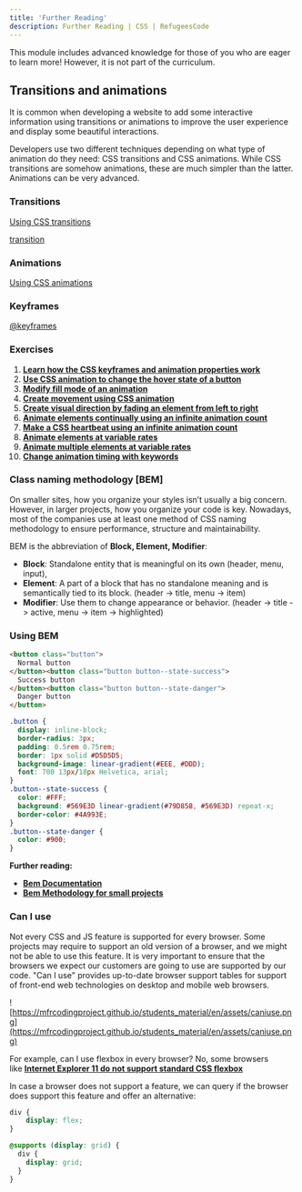 ```yaml
---
title: 'Further Reading'
description: Further Reading | CSS | RefugeesCode
---
```


This module includes advanced knowledge for those of you who are eager to learn more! However, it is not part of the curriculum.

## Transitions and animations

It is common when developing a website to add some interactive information using transitions or animations to improve the user experience and display some beautiful interactions.

Developers use two different techniques depending on what type of animation do they need: CSS transitions and CSS animations. While CSS transitions are somehow animations, these are much simpler than the latter. Animations can be very advanced.

### Transitions

[Using CSS transitions](https://developer.mozilla.org/en-US/docs/Web/CSS/CSS_Transitions/Using_CSS_transitions)

[transition](https://developer.mozilla.org/en-US/docs/Web/CSS/transition)

### Animations

[Using CSS animations](https://developer.mozilla.org/en-US/docs/Web/CSS/CSS_Animations/Using_CSS_animations)

### Keyframes

[@keyframes](https://developer.mozilla.org/en-US/docs/Web/CSS/@keyframes)

### Exercises

1. **[Learn how the CSS keyframes and animation properties work](https://www.freecodecamp.org/learn/responsive-web-design/applied-visual-design/learn-how-the-css-keyframes-and-animation-properties-work)**
2. **[Use CSS animation to change the hover state of a button](https://www.freecodecamp.org/learn/responsive-web-design/applied-visual-design/use-css-animation-to-change-the-hover-state-of-a-button)**
3. **[Modify fill mode of an animation](https://www.freecodecamp.org/learn/responsive-web-design/applied-visual-design/modify-fill-mode-of-an-animation)**
4. **[Create movement using CSS animation](https://www.freecodecamp.org/learn/responsive-web-design/applied-visual-design/create-movement-using-css-animation)**
5. **[Create visual direction by fading an element from left to right](https://www.freecodecamp.org/learn/responsive-web-design/applied-visual-design/create-visual-direction-by-fading-an-element-from-left-to-right)**
6. **[Animate elements continually using an infinite animation count](https://www.freecodecamp.org/learn/responsive-web-design/applied-visual-design/animate-elements-continually-using-an-infinite-animation-count)**
7. **[Make a CSS heartbeat using an infinite animation count](https://www.freecodecamp.org/learn/responsive-web-design/applied-visual-design/make-a-css-heartbeat-using-an-infinite-animation-count)**
8. **[Animate elements at variable rates](https://www.freecodecamp.org/learn/responsive-web-design/applied-visual-design/animate-elements-at-variable-rates)**
9. **[Animate multiple elements at variable rates](https://www.freecodecamp.org/learn/responsive-web-design/applied-visual-design/animate-multiple-elements-at-variable-rates)**
10. **[Change animation timing with keywords](https://www.freecodecamp.org/learn/responsive-web-design/applied-visual-design/change-animation-timing-with-keywords)**

### Class naming methodology [BEM]

On smaller sites, how you organize your styles isn’t usually a big concern. However, in larger projects, how you organize your code is key. Nowadays, most of the companies use at least one method of CSS naming methodology to ensure performance, structure and maintainability.

BEM is the abbreviation of **Block, Element, Modifier**:

- **Block**: Standalone entity that is meaningful on its own (header, menu, input),
- **Element**: A part of a block that has no standalone meaning and is semantically tied to its block. (header -> title, menu -> item)
- **Modifier**: Use them to change appearance or behavior. (header -> title -> active, menu -> item -> highlighted)

### **Using BEM**

```html
<button class="button">
  Normal button
</button><button class="button button--state-success">
  Success button
</button><button class="button button--state-danger">
  Danger button
</button>
```

```css
.button {
  display: inline-block;
  border-radius: 3px;
  padding: 0.5rem 0.75rem;
  border: 1px solid #D5D5D5;
  background-image: linear-gradient(#EEE, #DDD);
  font: 700 13px/18px Helvetica, arial;
}
.button--state-success {
  color: #FFF;
  background: #569E3D linear-gradient(#79D858, #569E3D) repeat-x;
  border-color: #4A993E;
}
.button--state-danger {
  color: #900;
}
```

**Further reading:**

- **[Bem Documentation](http://getbem.com/)**
- **[Bem Methodology for small projects](https://www.smashingmagazine.com/2014/07/bem-methodology-for-small-projects/)**

### Can I use

Not every CSS and JS feature is supported for every browser. Some projects may require to support an old version of a browser, and we might not be able to use this feature. It is very important to ensure that the browsers we expect our customers are going to use are supported by our code. "Can I use" provides up-to-date browser support tables for support of front-end web technologies on desktop and mobile web browsers.

![https://mfrcodingproject.github.io/students_material/en/assets/caniuse.png](https://mfrcodingproject.github.io/students_material/en/assets/caniuse.png)

For example, can I use flexbox in every browser? No, some browsers like **[Internet Explorer 11 do not support standard CSS flexbox](https://caniuse.com/#search=flexbox)**

In case a browser does not support a feature, we can query if the browser does support this feature and offer an alternative:

```css
div {
    display: flex;
}

@supports (display: grid) {
  div {
    display: grid;
  }
}
```